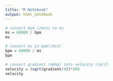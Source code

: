 ```yaml
---
title: "R Notebook"
output: html_notebook
---
```


```r
# convert bpm (/min) to ms
ms = 60000 / bpm
ms
```

```r
# convert ms in bpm(/min)
bpm = 60000 / ms
bpm
```

```r
# convert gradient (mmHg) into velocity (cm/2)
velocity = (sqrt(gradient/4))*100
velocity
```

